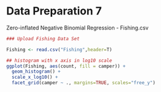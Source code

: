 Data Preparation 7
=========================

Zero-inflated Negative Binomial Regression  - Fishing.csv

```r
### Upload Fishing Data Set

Fishing <- read.csv("Fishing",header=T)

```



```r
## histogram with x axis in log10 scale
ggplot(Fishing, aes(count, fill = camper)) +
  geom_histogram() +
  scale_x_log10() +
  facet_grid(camper ~ ., margins=TRUE, scales="free_y")

```
